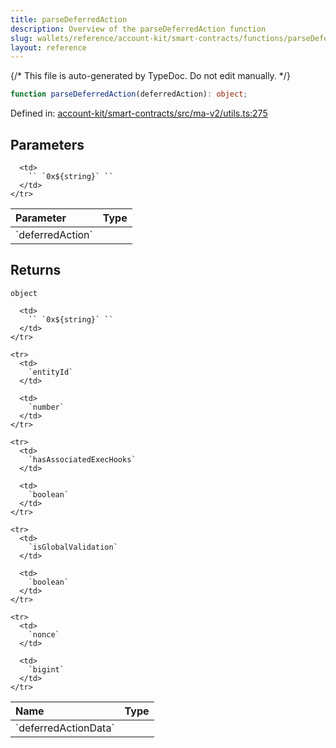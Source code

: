 ```yaml
---
title: parseDeferredAction
description: Overview of the parseDeferredAction function
slug: wallets/reference/account-kit/smart-contracts/functions/parseDeferredAction
layout: reference
---
```


{/* This file is auto-generated by TypeDoc. Do not edit manually. */}

```ts
function parseDeferredAction(deferredAction): object;
```

Defined in: [account-kit/smart-contracts/src/ma-v2/utils.ts:275](https://github.com/alchemyplatform/aa-sdk/blob/153785ddc87beb160382c2bae7dbafa4a66ade9a/account-kit/smart-contracts/src/ma-v2/utils.ts#L275)

## Parameters

<table>
  <thead>
    <tr>
      <th align="left">Parameter</th>
      <th align="left">Type</th>
    </tr>
  </thead>

  <tbody>
    <tr>
      <td>
        `deferredAction`
      </td>

      <td>
        `` `0x${string}` ``
      </td>
    </tr>

  </tbody>
</table>

## Returns

`object`

<table>
  <thead>
    <tr>
      <th align="left">Name</th>
      <th align="left">Type</th>
    </tr>
  </thead>

  <tbody>
    <tr>
      <td>
        `deferredActionData`
      </td>

      <td>
        `` `0x${string}` ``
      </td>
    </tr>

    <tr>
      <td>
        `entityId`
      </td>

      <td>
        `number`
      </td>
    </tr>

    <tr>
      <td>
        `hasAssociatedExecHooks`
      </td>

      <td>
        `boolean`
      </td>
    </tr>

    <tr>
      <td>
        `isGlobalValidation`
      </td>

      <td>
        `boolean`
      </td>
    </tr>

    <tr>
      <td>
        `nonce`
      </td>

      <td>
        `bigint`
      </td>
    </tr>

  </tbody>
</table>
